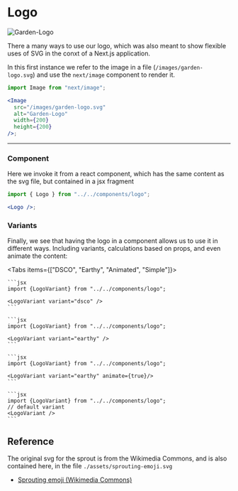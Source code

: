 # Logo


<Image
  src="/images/garden-logo.svg"
  alt="Garden-Logo"
  width={200}
  height={200}
/>

There a many ways to use our logo, which was also meant to show flexible uses of SVG in the conxt of a Next.js application.

In this first instance we refer to the image in a file (`/images/garden-logo.svg`)
and use the `next/image` component to render it.

```jsx
import Image from "next/image";

<Image
  src="/images/garden-logo.svg"
  alt="Garden-Logo"
  width={200}
  height={200}
/>;
```

---

### Component


<Logo />
Here we invoke it from a react component, which has the same content as the svg file,
but contained in a jsx fragment

```jsx
import { Logo } from "../../components/logo";

<Logo />;
```

### Variants

Finally, we see that having the logo in a component allows us to use it in different ways.
Including variants, calculations based on props, and even animate the content:


<Tabs items={["DSCO", "Earthy", "Animated", "Simple"]}>
  <Tab>
    <LogoVariant variant="dsco" />

    ```jsx
    import {LogoVariant} from "../../components/logo";

    <LogoVariant variant="dsco" />
    ```

  </Tab>
  <Tab>
    <LogoVariant variant="earthy" />

    ```jsx
    import {LogoVariant} from "../../components/logo";

    <LogoVariant variant="earthy" />
    ```

  </Tab>
  <Tab>
    <LogoVariant variant="earthy" animate={true}/>

    ```jsx
    import {LogoVariant} from "../../components/logo";

    <LogoVariant variant="earthy" animate={true}/>
    ```

  </Tab>
  <Tab>
    <LogoVariant />

    ```jsx
    import {LogoVariant} from "../../components/logo";
    // default variant
    <LogoVariant />
    ```

  </Tab>
</Tabs>

## Reference

The original svg for the sprout is from the Wikimedia Commons, and is also contained here, in the file `./assets/sprouting-emoji.svg`

- [Sprouting emoji (Wikimedia Commons)](https://en.m.wikipedia.org/wiki/File:Emojione_1F331.svg)
